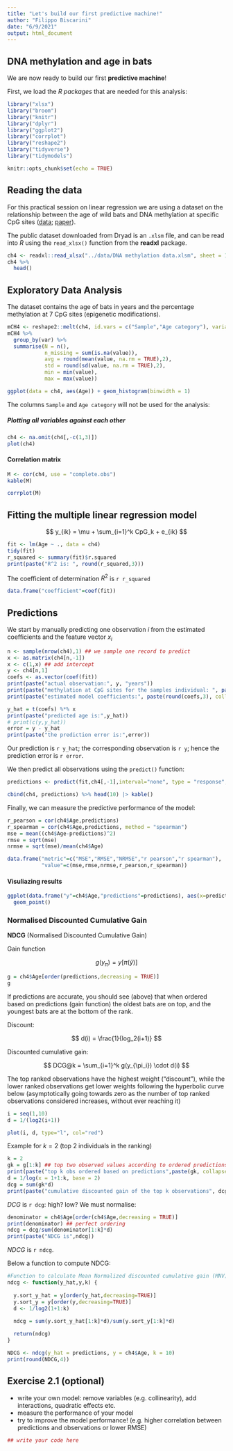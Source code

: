```yaml
---
title: "Let's build our first predictive machine!"
author: "Filippo Biscarini"
date: "6/9/2021"
output: html_document
---
```


## DNA methylation and age in bats

We are now ready to build our first **predictive machine**!

First, we load the *R packages* that are needed for this analysis:

```r
library("xlsx")
library("broom")
library("knitr")
library("dplyr")
library("ggplot2")
library("corrplot")
library("reshape2")
library("tidyverse")
library("tidymodels")

knitr::opts_chunk$set(echo = TRUE)
```

## Reading the data

For this practical session on linear regression we are using a dataset on the relationship between the age of wild bats and DNA methylation at specific CpG sites ([data](https://datadryad.org/stash/dataset/doi:10.5061/dryad.rn0198d); [paper](https://onlinelibrary.wiley.com/doi/abs/10.1111/1755-0998.12925)).

The public dataset downloaded from Dryad is an `.xlsm` file, and can be read into *R* using the `read_xlsx()` function from the **readxl** package.

```r
ch4 <- readxl::read_xlsx("../data/DNA methylation data.xlsm", sheet = 1)
ch4 %>%
  head()
```

## Exploratory Data Analysis

The dataset contains the age of bats in years and the percentage methylation at 7 CpG sites (epigenetic modifications).

```r
mCH4 <- reshape2::melt(ch4, id.vars = c("Sample","Age category"), variable.name = "var")
mCH4 %>%
  group_by(var) %>%
  summarise(N = n(),
            n_missing = sum(is.na(value)),
            avg = round(mean(value, na.rm = TRUE),2),
            std = round(sd(value, na.rm = TRUE),2),
            min = min(value),
            max = max(value))
```

```r
ggplot(data = ch4, aes(Age)) + geom_histogram(binwidth = 1)
```

The columns `Sample` and `Age category` will not be used for the analysis:

##### Plotting all variables against each other

```r
ch4 <- na.omit(ch4[,-c(1,3)])
plot(ch4)
```

#### Correlation matrix

```r
M <- cor(ch4, use = "complete.obs")
kable(M)
```

```r
corrplot(M)
```

## Fitting the multiple linear regression model

$$
y_{ik} = \mu + \sum_{i=1}^k CpG_k + e_{ik}
$$

```r
fit <- lm(Age ~ ., data = ch4)
tidy(fit)
r_squared <- summary(fit)$r.squared
print(paste("R^2 is: ", round(r_squared,3)))
```

The coefficient of determination $R^2$ is `r r_squared`

```r
data.frame("coefficient"=coef(fit))
```

## Predictions

We start by manually predicting one observation $i$ from the estimated coefficients and the feature vector $x_i$

```r
n <- sample(nrow(ch4),1) ## we sample one record to predict
x <- as.matrix(ch4[n,-1])
x <- c(1,x) ## add intercept
y <- ch4[n,1]
coefs <- as.vector(coef(fit))
print(paste("actual observation:", y, "years"))
print(paste("methylation at CpG sites for the samples individual: ", paste(x, collapse = " ")))
print(paste("estimated model coefficients:", paste(round(coefs,3), collapse = " ")))
```

```r
y_hat = t(coefs) %*% x
print(paste("predicted age is:",y_hat))
# print(c(y,y_hat))
error = y - y_hat
print(paste("the prediction error is:",error))
```

Our prediction is `r y_hat`; the corresponding observation is `r y`; hence the prediction error is `r error`.

We then predict all observations using the `predict()` function:

```r
predictions <- predict(fit,ch4[,-1],interval="none", type = "response", na.action=na.pass)

cbind(ch4, predictions) %>% head(10) |> kable()
```

Finally, we can measure the predictive performance of the model:

```r
r_pearson = cor(ch4$Age,predictions)
r_spearman = cor(ch4$Age,predictions, method = "spearman")
mse = mean((ch4$Age-predictions)^2)
rmse = sqrt(mse)
nrmse = sqrt(mse)/mean(ch4$Age)

data.frame("metric"=c("MSE","RMSE","NRMSE","r pearson","r spearman"),
           "value"=c(mse,rmse,nrmse,r_pearson,r_spearman))
```

#### Visuliazing results

```r
ggplot(data.frame("y"=ch4$Age,"predictions"=predictions), aes(x=predictions,y=y)) +
  geom_point()
```

### Normalised Discounted Cumulative Gain

**NDCG** (Normalised Discounted Cumulative Gain)

Gain function

$$
g(y_{\pi}) = y[\pi(\hat{y})]
$$

```r
g = ch4$Age[order(predictions,decreasing = TRUE)]
g
```

If predictions are accurate, you should see (above) that when ordered based on predictions (gain function) the oldest bats are on top, and the youngest bats are at the bottom of the rank.

Discount:

$$
d(i) = \frac{1}{log_2(i+1)}
$$

Discounted cumulative gain:

$$
DCG@k = \sum_{i=1}^k g(y_{\pi_i}) \cdot d(i) 
$$

The top ranked observations have the highest weight ("discount"), while the lower ranked observations get lower weights following the hyperbolic curve below (asymptotically going towards zero as the number of top ranked observations considered increases, without ever reaching it)

```r
i = seq(1,10)
d = 1/(log2(i+1))

plot(i, d, type="l", col="red")
```

Example for $k=2$ (top 2 individuals in the ranking)

```r
k = 2
gk = g[1:k] ## top two observed values according to ordered predictions
print(paste("top k obs ordered based on predictions",paste(gk, collapse = " ")))
d = 1/log(x = 1+1:k, base = 2)
dcg = sum(gk*d)
print(paste("cumulative discounted gain of the top k observations", dcg))
```

*DCG* is `r dcg`: high? low? We must normalise:

```r
denominator = ch4$Age[order(ch4$Age,decreasing = TRUE)]
print(denominator) ## perfect ordering
ndcg = dcg/sum(denominator[1:k]*d)
print(paste("NDCG is",ndcg))
```

*NDCG* is `r ndcg`.

Below a function to compute NDCG:

```r
#Function to calculate Mean Normalized discounted cumulative gain (MNV)
ndcg <- function(y_hat,y,k) {
  
  y.sort_y_hat = y[order(y_hat,decreasing=TRUE)]
  y.sort_y = y[order(y,decreasing=TRUE)]
  d <- 1/log2(1+1:k)
  
  ndcg = sum(y.sort_y_hat[1:k]*d)/sum(y.sort_y[1:k]*d)

  return(ndcg)
}
```

```r
NDCG <- ndcg(y_hat = predictions, y = ch4$Age, k = 10)
print(round(NDCG,4))
```

## Exercise 2.1 (optional)

-   write your own model: remove variables (e.g. collinearity), add interactions, quadratic effects etc.
-   measure the performance of your model
-   try to improve the model performance! (e.g. higher correlation between predictions and observations or lower RMSE)

```r
## write your code here
```
